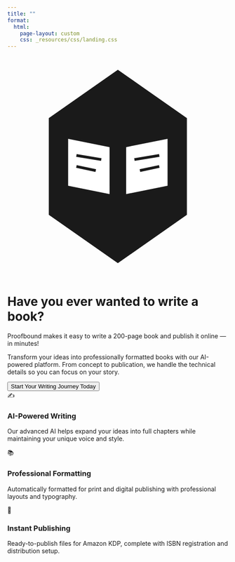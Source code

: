 ```yaml
---
title: ""
format:
  html:
    page-layout: custom
    css: _resources/css/landing.css
---
```


<div class="background-animation" id="bgAnimation"></div>

<div class="container">
<svg class="logo" viewBox="0 0 80 80" xmlns="http://www.w3.org/2000/svg">
<polygon points="40,5 65,22.5 65,57.5 40,75 15,57.5 15,22.5" fill="currentColor"/>
<path d="M22 30 L37 33 L37 50 L22 47 Z" fill="white"/>
<path d="M43 33 L58 30 L58 47 L43 50 Z" fill="white"/>
<line x1="25" y1="36" x2="34" y2="37.5" stroke="currentColor" stroke-width="1"/>
<line x1="25" y1="40" x2="32" y2="41.5" stroke="currentColor" stroke-width="1"/>
<line x1="46" y1="37.5" x2="55" y2="36" stroke="currentColor" stroke-width="1"/>
<line x1="48" y1="41.5" x2="55" y2="40" stroke="currentColor" stroke-width="1"/>
</svg>

<h1 class="hero-title">Have you ever wanted to write a book?</h1>

<p class="hero-subtitle">
Proofbound makes it easy to write a <span class="typing-text">200-page book</span> and publish it online — in minutes!
</p>

<p class="hero-description">
Transform your ideas into professionally formatted books with our AI-powered platform. 
From concept to publication, we handle the technical details so you can focus on your story.
</p>

<button class="cta-button" id="checkout-button">
Start Your Writing Journey Today
</button>

<div class="features">
<div class="feature">
<div class="feature-icon">✍️</div>
<h3>AI-Powered Writing</h3>
<p>Our advanced AI helps expand your ideas into full chapters while maintaining your unique voice and style.</p>
</div>

<div class="feature">
<div class="feature-icon">📚</div>
<h3>Professional Formatting</h3>
<p>Automatically formatted for print and digital publishing with professional layouts and typography.</p>
</div>

<div class="feature">
<div class="feature-icon">🚀</div>
<h3>Instant Publishing</h3>
<p>Ready-to-publish files for Amazon KDP, complete with ISBN registration and distribution setup.</p>
</div>
</div>
</div>

<script src="https://js.stripe.com/v3/"></script>
<script>
// Background Animation
function createBackgroundElements() {
    const background = document.getElementById('bgAnimation');
    const elements = ['✒️', '📖', '📝', '📚', '📜', '✍️', '📄', '📔'];
    const words = ['Chapter', 'Story', 'Novel', 'Author', 'Write', 'Create', 'Publish', 'Book', 'Words', 'Pages'];
    
    function createElement() {
        const element = document.createElement('div');
        element.className = 'floating-element';
        
        // Randomly choose between icon and word
        if (Math.random() < 0.7) {
            element.textContent = elements[Math.floor(Math.random() * elements.length)];
            element.classList.add(Math.random() < 0.5 ? 'quill' : 'book');
        } else {
            element.textContent = words[Math.floor(Math.random() * words.length)];
            element.classList.add('word');
        }
        
        // Random horizontal position
        element.style.left = Math.random() * 100 + '%';
        
        // Random animation delay
        element.style.animationDelay = Math.random() * 20 + 's';
        
        background.appendChild(element);
        
        // Remove element after animation
        setTimeout(() => {
            if (element.parentNode) {
                element.parentNode.removeChild(element);
            }
        }, 25000);
    }
    
    // Create initial elements
    for (let i = 0; i < 15; i++) {
        setTimeout(createElement, i * 1000);
    }
    
    // Continue creating elements
    setInterval(createElement, 2000);
}

// Typing Animation
function typeWriter() {
    const texts = ['200-page book', 'professional novel', 'bestseller', 'memoir', 'non-fiction guide'];
    let textIndex = 0;
    let charIndex = 0;
    let isDeleting = false;
    const typingElement = document.querySelector('.typing-text');
    
    function type() {
        const currentText = texts[textIndex];
        
        if (isDeleting) {
            typingElement.textContent = currentText.substring(0, charIndex - 1);
            charIndex--;
        } else {
            typingElement.textContent = currentText.substring(0, charIndex + 1);
            charIndex++;
        }
        
        let typeSpeed = isDeleting ? 50 : 100;
        
        if (!isDeleting && charIndex === currentText.length) {
            typeSpeed = 2000;
            isDeleting = true;
        } else if (isDeleting && charIndex === 0) {
            isDeleting = false;
            textIndex = (textIndex + 1) % texts.length;
            typeSpeed = 500;
        }
        
        setTimeout(type, typeSpeed);
    }
    
    type();
}

// Stripe Integration
const stripe = Stripe('pk_test_51MPasYFVqC8fbxB6I1qKcWMOsSmaeC01Jj5mDS338M7R1IHktUdh3wReovg6BGKsPH8b0Hl3s6m2lHwfdJ2kue3v00N0ZT6GhC');

const checkoutButton = document.getElementById('checkout-button');
checkoutButton.addEventListener('click', async () => {
    try {
        const response = await fetch('https://proofbound-stripe.netlify.app/.netlify/functions/create-checkout-session', {
            method: 'POST',
            headers: {
                'Content-Type': 'application/json',
            },
            body: JSON.stringify({
                priceId: 'price_1RUa4cFVqC8fbxB6WWtakog4',
                successUrl: 'https://proofbound.com/success.html',
                cancelUrl: 'https://proofbound.com/cancel.html',
            }),
        });

        const session = await response.json();

        if (session.error) {
            console.error('Error from serverless:', session.error);
            alert('Failed to initiate payment. Please try again.');
            return;
        }

        const error = await stripe.redirectToCheckout({ sessionId: session.id });
        if (error) {
            console.error('Error redirecting to Checkout:', error);
            alert('Failed to initiate payment. Please try again.');
        }
    } catch (err) {
        console.error('Error:', err);
        alert('An error occurred. Please try again later.');
    }
});

// Initialize animations
document.addEventListener('DOMContentLoaded', function() {
    createBackgroundElements();
    typeWriter();
});
</script>